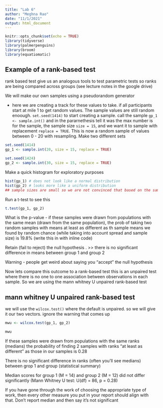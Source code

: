 ```yaml
---
title: "Lab 6"
author: "Meghna Rao"
date: "11/1/2021"
output: html_document
---
```


```r
knitr::opts_chunk$set(echo = TRUE)
library(tidyverse)
library(palmerpenguins)
library(broom)
library(equatiomatic)
```

## Example of a rank-based test

rank based test give us an analogous tools to test parametric tests so ranks are being compared across groups  (see lecture notes in the google drive)

We will make our own samples using a pseudorandom generator

- here we are creating a track for these values to take. if all participants start at mile 1 to get random values. The sample values are still random enoough. `set.seed(1414)` to start creating a sample. call the sample `gp_1 <- sample.int()` and in the pararnethesis tell it was the max number is for the sample, the sample size `size = 15`, and we want it to sample with replacement `replace = TRUE`. This is now a random sample of values between 0 - 20 with resampling. Make two different sets 
```r
set.seed(1414)
gp_1 <- sample.int(20, size = 15, replace = TRUE)

set.seed(1424)
gp_2 <- sample.int(30, size = 15, replace = TRUE)
```

Make a quick histogram for exploratory purposes

```r
hist(gp_1) # does not look like a normal distribution
hist(gp_2) # looks more like a uniform distribution
## sample sizes are small so we are not convinced that based on the sample size that central limit theorm applies. either way we will try a t-test
```
Run a t-test to see this
```r
t.test(gp_1, gp_2)
```
What is the p-value - if these samples were drawn from populations with the same mean (drawn from the same population), the prob of taking two random samples with means at least as different as th sample means we found by random chance (while taking into account spread and sample size) is 19.8% (write this in with inline code)

Retain (fail to reject) the null hypothesis . >> there is no significant difference in means between group 1 and group 2

Warning - people get weird about saying you "accept" the null hypothesis

Now lets compare this outcome to a rank-based test
this is an unpaired test where there is no one to one association between observations in each sample.
So we are using the mann whitney U unpaired rank-based test

## mann whitney U unpaired rank-based test

we will use the `wilcox.test()` where the default is unpaired. so we will give it our two vectors. ignore the warning that comes up

```r
mwu <- wilcox.test(gp_1, gp_2)

mwu
```
If these samples were drawn from populations with the same ranks (medians) the probability of finding 2 samples with ranks "at least as different" as those in our samples is 0.28

There is no significant difference in ranks (often you'll see medians) between grop 1 and group (statistical summary)

Median scores for group 1 (M = 14) and group 2 (M = 12) did not differ significantly (Mann Whitney U test: U(df) = 86, p = 0.28)

If you have gone through the work of choosing the appropriate type of work, then every other measure you put in your report should align with that. Don't report median and then say it's not significant

